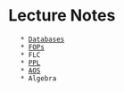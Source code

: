 = Lecture Notes =
    * [[Databases]]
    * [[FOPs]]
    * FLC
    * [[PPL]]
    * [[AOS]]
    * Algebra
